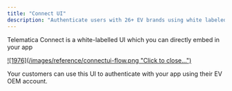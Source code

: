 ```yaml
---
title: "Connect UI"
description: "Authenticate users with 26+ EV brands using white labeled UI"
---
```


Telematica Connect is a white-labelled UI which you can directly embed in your app

  <Card >
    <a href="/images/reference/connectui-flow.png" target="_blank">
    ![1976](/images/reference/connectui-flow.png "Click to close...")
</a>
  </Card>

Your customers can use this UI to authenticate with your app using their EV OEM account.
